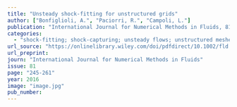 ```yaml
---
title: "Unsteady shock‐fitting for unstructured grids"
author: ["Bonfiglioli, A.", "Paciorri, R.", "Campoli, L."]
publication: "International Journal for Numerical Methods in Fluids, 81, 4, 245-261, 2016."
categories:
  - "shock-fitting; shock-capturing; unsteady flows; unstructured meshes"
url_source: "https://onlinelibrary.wiley.com/doi/pdfdirect/10.1002/fld.4183"
url_preprint: 
journ: "International Journal for Numerical Methods in Fluids"
issue: 81
page: "245-261"
year: 2016
image: "image.jpg"
pub_number: 
---
```

